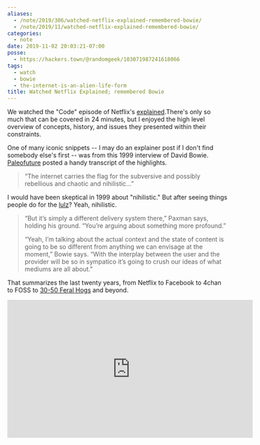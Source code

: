 ```yaml
---
aliases:
  - /note/2019/306/watched-netflix-explained-remembered-bowie/
  - /note/2019/11/watched-netflix-explained-remembered-bowie/
categories:
  - note
date: 2019-11-02 20:03:21-07:00
posse:
  - https://hackers.town/@randomgeek/103071987241618066
tags:
  - watch
  - bowie
  - the-internet-is-an-alien-life-form
title: Watched Netflix Explained; remembered Bowie
---
```


We watched the "Code" episode of Netflix's [explained][].There's only so much that can be covered in 24
minutes, but I enjoyed the high level overview of concepts, history, and issues they presented within their
constraints.

[explained]: https://www.netflix.com/title/80216752

One of many iconic snippets  -- I may do an explainer post if I don't find somebody else's first -- was from this 1999 interview of David Bowie. [Paleofuture][] posted a handy transcript
of the highlights.

[Paleofuture]: https://paleofuture.gizmodo.com/watching-david-bowie-argue-with-an-interviewer-about-th-1791017656

> “The internet carries the flag for the subversive and possibly rebellious and chaotic and nihilistic...”

I would have been skeptical in 1999 about "nihilistic." But after seeing things people do for the [lulz][]?
Yeah, nihilistic.

[lulz]: https://www.urbandictionary.com/define.php?term=lulz

> “But it’s simply a different delivery system there,” Paxman says, holding his ground. “You’re arguing about
> something more profound.”
>
> “Yeah, I’m talking about the actual context and the state of content is going to be so different from
> anything we can envisage at the moment,” Bowie says. “With the interplay between the user and the provider
> will be so in sympatico it’s going to crush our ideas of what mediums are all about.”

That summarizes the last twenty years, from Netflix to Facebook to 4chan to FOSS to [30-50 Feral Hogs][] and
beyond.

[30-50 Feral Hogs]: https://knowyourmeme.com/memes/30-50-feral-hogs

<iframe width="560" height="315" src="https://www.youtube.com/embed/LaHcOs7mhfU" title="YouTube video player" frameborder="0" allow="accelerometer; autoplay; clipboard-write; encrypted-media; gyroscope; picture-in-picture" allowfullscreen></iframe>
